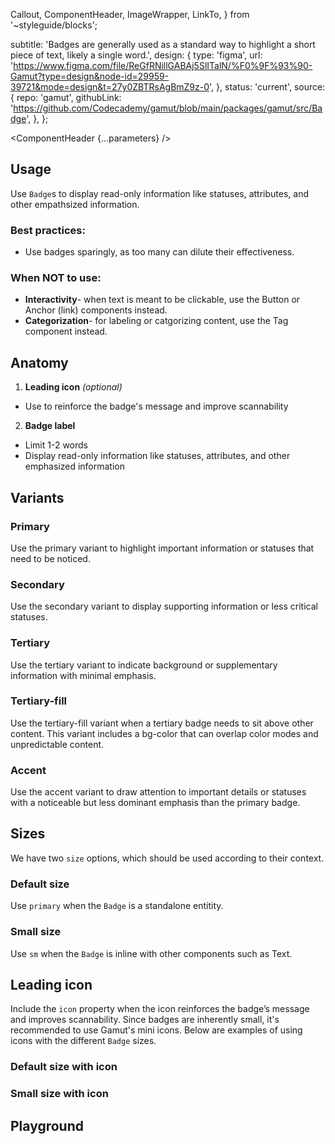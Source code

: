 
  Callout,
  ComponentHeader,
  ImageWrapper,
  LinkTo,
} from '~styleguide/blocks';


  subtitle:
    'Badges are generally used as a standard way to highlight a short piece of text, likely a single word.',
  design: {
    type: 'figma',
    url: 'https://www.figma.com/file/ReGfRNillGABAj5SlITalN/%F0%9F%93%90-Gamut?type=design&node-id=29959-39721&mode=design&t=27y0ZBTRsAgBmZ9z-0',
  },
  status: 'current',
  source: {
    repo: 'gamut',
    githubLink:
      'https://github.com/Codecademy/gamut/blob/main/packages/gamut/src/Badge',
  },
};

<Meta of={BadgeStories} />

<ComponentHeader {...parameters} />

## Usage

Use `Badge`s to display read-only information like statuses, attributes, and other empathsized information.

### Best practices:

- Use badges sparingly, as too many can dilute their effectiveness.

### When NOT to use:

- **Interactivity**- when text is meant to be clickable, use the <LinkTo component="Atoms/Button">Button</LinkTo> or <LinkTo component="Typography/Anchor">Anchor</LinkTo> (link) components instead.
- **Categorization**- for labeling or catgorizing content, use the <LinkTo component="Atoms/Tag">Tag</LinkTo> component instead.

## Anatomy

<ImageWrapper
  src="./atoms/badge.png"
  alt="The anatomy of the Badge component, detailed below."
/>

1. **Leading icon** _(optional)_

- Use to reinforce the badge's message and improve scannability

2. **Badge label**

- Limit 1-2 words
- Display read-only information like statuses, attributes, and other emphasized information

## Variants

### Primary

Use the primary variant to highlight important information or statuses that need to be noticed.

<Canvas of={BadgeStories.Default} />

### Secondary

Use the secondary variant to display supporting information or less critical statuses.

<Canvas of={BadgeStories.Secondary} />

### Tertiary

Use the tertiary variant to indicate background or supplementary information with minimal emphasis.

<Canvas of={BadgeStories.Tertiary} />

### Tertiary-fill

Use the tertiary-fill variant when a tertiary badge needs to sit above other content. This variant includes a bg-color that can overlap color modes and unpredictable content.

<Canvas of={BadgeStories.TertiaryFill} />

### Accent

Use the accent variant to draw attention to important details or statuses with a noticeable but less dominant emphasis than the primary badge.

<Callout text="The accent variant does not respond to Color Mode." />

<Canvas of={BadgeStories.Accent} />

## Sizes

We have two `size` options, which should be used according to their context.

### Default size

Use `primary` when the `Badge` is a standalone entitity.

<Canvas of={BadgeStories.DefaultSize} />

### Small size

Use `sm` when the `Badge` is inline with other components such as <LinkTo component='Typography/Text'>Text</LinkTo>.

<Canvas of={BadgeStories.SmallSize} />

## Leading icon

Include the `icon` property when the icon reinforces the badge’s message and improves scannability. Since badges are inherently small, it's recommended to use Gamut's mini icons. Below are examples of using icons with the different `Badge` sizes.

### Default size with icon

<Canvas of={BadgeStories.DefaultSizeWithIcon} />

### Small size with icon

<Canvas of={BadgeStories.SmallSizeWithIcon} />

## Playground

<Canvas sourceState="shown" of={BadgeStories.Default} />

<Controls />
